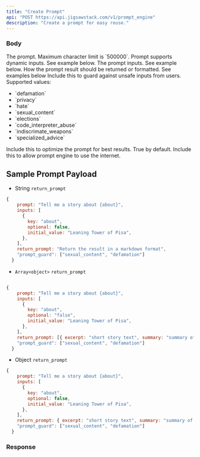 ```yaml
---
title: "Create Prompt"
api: "POST https://api.jigsawstack.com/v1/prompt_engine"
description: "Create a prompt for easy reuse."
---
```



### Body

<ParamField body="prompt" type="string" required>
  The prompt. Maximum character limit is `500000`. Prompt supports dynamic
  inputs. See example below.
</ParamField>

<ParamField body="inputs" type="array<object>">
  The prompt inputs. See example below. &#x20;
</ParamField>

<ParamField body="return_prompt" type="string | array | object">
  How the prompt result should be returned or formatted. See examples below
</ParamField>

<ParamField body="prompt_guard" type="array<string>">
  Include this to guard against unsafe inputs from users. Supported values:

  <ul>
    <li>`defamation`</li>
    <li>`privacy`</li>
    <li>`hate`</li>
    <li>`sexual_content`</li>
    <li>`elections`</li>
    <li>`code_interpreter_abuse`</li>
    <li>`indiscrimate_weapons`</li>
    <li>`specialized_advice`</li>
  </ul>
</ParamField>

<ParamField body="optimize_prompt" type="boolean">
  Include this to optimize the prompt for best results. True by default.
</ParamField>

<ParamField body="use_internet" type="boolean">
  Include this to allow prompt engine to use the internet.
</ParamField>

## Sample Prompt Payload

- String `return_prompt`

```javascript
{
    prompt: "Tell me a story about {about}",
    inputs: [
      {
        key: "about",
        optional: false,
        initial_value: "Leaning Tower of Pisa",
      },
    ],
    return_prompt: "Return the result in a markdown format",
    "prompt_guard": ["sexual_content", "defamation"]
  }
```

- `Array<object>` `return_prompt`

```javascript

{
    prompt: "Tell me a story about {about}",
    inputs: [
      {
        key: "about",
        optional: "false",
        initial_value: "Leaning Tower of Pisa",
      },
    ],
    return_prompt: [{ excerpt: "short story text", summary: "summary of story" }],
    "prompt_guard": ["sexual_content", "defamation"]
  }
```

- Object `return_prompt`

```javascript
{
    prompt: "Tell me a story about {about}",
    inputs: [
      {
        key: "about",
        optional: false,
        initial_value: "Leaning Tower of Pisa",
      },
    ],
    return_prompt: { excerpt: "short story text", summary: "summary of story" },
    "prompt_guard": ["sexual_content", "defamation"]
  }
```

<Snippet file="header.mdx" />

### Response

<BasicResponse />

<PromptEngineCreateSnippet />